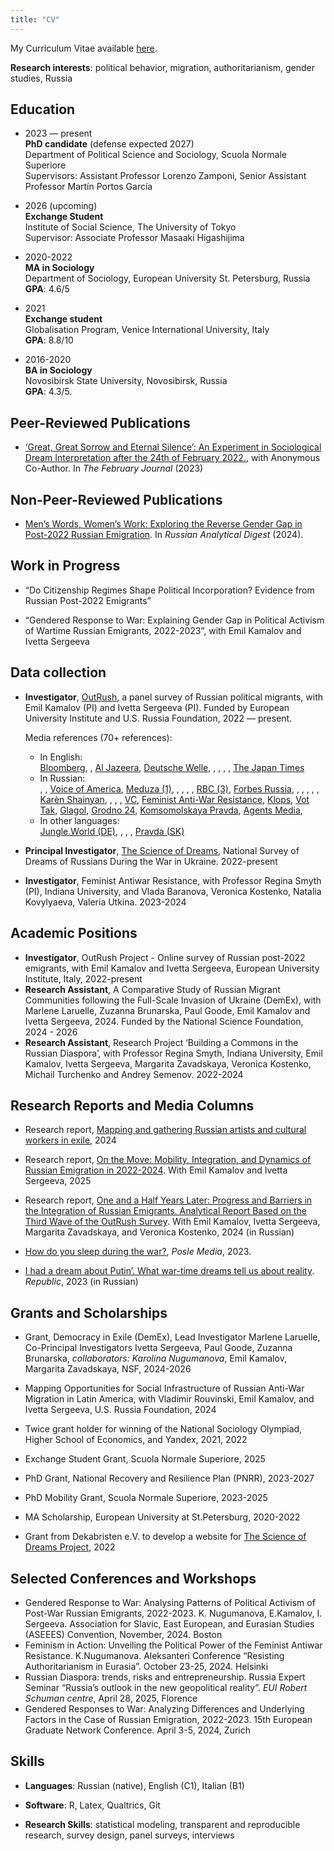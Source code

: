 ```yaml
---
title: "CV"
---
```


<!-- --- -->

<!-- title: "CV" -->

<!-- output: -->

<!--   pdf_document: -->

<!--     latex_engine: xelatex -->

<!--     keep_tex: true -->

<!--   html_document: -->

<!--     df_print: paged -->

<!-- header-includes: -->

<!-- - \usepackage{fontspec} -->

<!-- - \usepackage{polyglossia} -->

<!-- - \setmainlanguage{english} -->

<!-- - \setotherlanguage{russian} -->

<!-- - \usepackage{enumitem} -->

<!-- - \setlist{nolistsep} -->

<!-- - \usepackage{sectsty} -->

<!-- - \sectionfont{\centering} -->

<!-- - \usepackage[margin=1in]{geometry} -->

<!-- - \usepackage{multicol} -->

<!-- urlcolor: blue -->

<!-- --- -->

<!-- This css code to control size of the page title. Here it is 0 to make it invisible -->

```{=html}
<style>
.title {
  font-size: 0px;
}
</style>
```
My Curriculum Vitae available [here](https://drive.google.com/open?id=1sia680YPK_Va4iN1uqwWC7o70kRgecEL&usp=drive_fs).


<!-- **Date of birth**: 25.10.1988\ -->

<!-- **Email**: [emil.kamalov\@eui.eu](mailto:emil.kamalov@eui.eu){.email}, [em.kamalov\@gmail.com](mailto:em.kamalov@gmail.com){.email}\ -->

<!-- **Phone**: +39-351-926-99-08\ -->

<!-- **Webpage**: [www.emilkamalov.com](https://emilkamalov.com/) -->

**Research interests**: political behavior, migration, authoritarianism, gender studies, Russia

<!-- <br>   -->

\vspace{1mm} \hrule

<!-- \vspace{1mm}  -->

## Education

-   2023 --- present\
    **PhD candidate** (defense expected 2027)\
    Department of Political Science and Sociology, Scuola Normale Superiore\
    Supervisors: Assistant Professor Lorenzo Zamponi, Senior Assistant Professor Martín Portos García

-   2026 (upcoming)\
    **Exchange Student**\
    Institute of Social Science, The University of Tokyo\
    Supervisor: Associate Professor Masaaki Higashijima

-   2020-2022\
    **MA in Sociology**\
    Department of Sociology, European University St. Petersburg, Russia\
    **GPA**: 4.6/5

-   2021\
    **Exchange student**\
    Globalisation Program, Venice International University, Italy\
    **GPA**: 8.8/10<!-- 2010-2013\ -->

<!-- **PhD-student**\ -->

<!-- Elabuga Institute of Kazan Federal University. -->

-   2016-2020\
    **BA in Sociology**\
    Novosibirsk State University, Novosibirsk, Russia\
    **GPA**: 4.3/5.

<!-- -   2004-2007\ -->

<!--     **Diploma with distinction in specialized secondary education, Qualification: accountant**\ -->

<!--     Kama State Engineering and Economics Academy.\ -->

<!--     **GPA**: 4.8/5. -->

<!-- <br>   -->

<!-- \vspace{1mm} -->

<!-- \hrule -->

<!-- \vspace{1mm}  -->

## Peer-Reviewed Publications

-   [‘Great, Great Sorrow and Eternal Silence’: An Experiment in Sociological Dream Interpretation after the 24th of February 2022.](https://thefebruaryjournal.org/index.php/tfj/article/view/67), with Anonymous Co-Author. In *The February Journal* (2023)

## Non-Peer-Reviewed Publications

-   [Men’s Words, Women’s Work: Exploring the Reverse Gender Gap in Post-2022 Russian Emigration](https://www.research-collection.ethz.ch/handle/20.500.11850/692533). In *Russian Analytical Digest* (2024).

<!-- <br>   -->

<!-- \vspace{1mm} -->

<!-- \hrule -->

<!-- ## Revise & Resubmit -->


<!-- -   "Feminism in Action: Unveiling the Political Power of the Feminist Anti-war Resistance", (R&R at *Communist and Post-Communist Studies*) -->

<!-- <br>   -->

<!-- \vspace{1mm} -->

<!-- \hrule -->

<!-- \vspace{1mm} -->


## Work in Progress

-   "Do Citizenship Regimes Shape Political Incorporation? Evidence from Russian Post-2022 Emigrants"

-   "Gendered Response to War: Explaining Gender Gap in Political Activism of Wartime Russian Emigrants, 2022-2023", with Emil Kamalov and Ivetta Sergeeva

## Data collection

-   **Investigator**, [OutRush](https://outrush.io/eng), a panel survey of Russian political migrants, with Emil Kamalov (PI) and Ivetta Sergeeva (PI). Funded by European University Institute and U.S. Russia Foundation, 2022 --- present.

    Media references (70+ references):

    -   In English:\
        [Bloomberg](https://www.bloomberg.com/news/articles/2024-05-02/russians-who-fled-war-return-in-boost-for-putin-s-war-economy), \href{https://www.ft.com/content/5e6bcce9-7bda-4b29-b1b7-f7df6e879fd9}{Financial Times}, [Al Jazeera](https://www.aljazeera.com/news/2024/1/22/russian-exiles-unlikely-to-return), [Deutsche Welle](https://www.dw.com/en/russia-why-people-are-returning-despite-the-war-in-ukraine/a-67022321), \href{https://www.cnbc.com/2022/11/25/georgia-armenia-turkey-economies-boom-with-russian-wealth-migration.html}{CNBC}, \href{https://fortune.com/europe/2022/08/20/russia-brain-drain-young-russians-leaving-after-ukraine-war-putin/}{Fortune}, \href{https://www.themoscowtimes.com/2023/10/25/15-of-russians-who-fled-war-mobilization-have-returned-survey-a82885}{The Moscow Times (1)}, \href{https://www.moscowtimes.ru/2023/01/19/sotsialnii-portret-novoi-volni-rossiiskih-emigrantov-a31239}{The Moscow Times (2)}, [The Japan Times](https://www.japantimes.co.jp/news/2024/05/02/world/politics/russians-putin-war-economy/)
    -   In Russian:\
        \href{https://www.bbc.com/russian/features-65686712}{BBC}, \href{https://www.dw.com/ru/sdelka-s-sovestu-pokinuvsie-rossiu-i-potom-vernuvsiesa-o-svoem-opyte/a-66896905}{Deutsche Welle}, [Voice of America](https://www.instagram.com/p/Cy1WVu2LbYT/), [Meduza (1)](https://meduza.io/episodes/2023/07/10/chinovniki-uveryayut-mnogie-uehavshie-ot-voyny-rossiyane-mechtayut-vernutsya-obratno-a-kak-na-samom-dele-rasskazyvaet-sotsiolog-nika-kostenko), \href{https://meduza.io/feature/2022/12/23/uehavshie-rossiyane-stali-bednee-no-zato-teper-bolshe-doveryayut-lyudyam-i-veryat-v-buduschee}{Meduza (2)}, \href{https://meduza.io/feature/2022/07/31/chem-nyneshnyaya-volna-emigratsii-otlichaetsya-ot-drugih-predstaviteli-kakih-professiy-uehali-sobirayutsya-li-migranty-vernutsya}{Meduza (3)}, \href{https://www.rbc.ru/spb_sz/29/01/2023/63ce99cc9a794787b4a2e9de}{RBC (1)}, \href{https://www.rbc.ru/politics/25/10/2023/6538b8739a7947719d23fd1e}{RBC (2)}, [RBC (3)](https://www.youtube.com/watch?v=7NsNp4MoUJw&ab_channel=%D0%A0%D0%91%D0%9A%D0%98%D0%BD%D0%B2%D0%B5%D1%81%D1%82%D0%B8%D1%86%D0%B8%D0%B8), [Forbes Russia](https://t.me/forbesglobalrus/3396), \href{https://www.youtube.com/watch?v=Bvcfj9a9XH8&t=4028s}{Zhivoy Gvozd}, \href{https://istories.media/news/2023/10/25/v-rossiyu-mogli-vernutsya-bolee-15-uekhavshikh-posle-nachala-voini-schitayut-issledovateli/}{Important Stories}, \href{https://open.spotify.com/episode/3n2gfxhNFRaSmrK8BFzE5U}{Rasstriga.doc}, \href{https://paperpaper.ru/kto-svyazyvaet-svoe-budushee-s-rossiej-b/}{Paper (1)}, \href{https://paperpaper.ru/emigranty-2022-go-ne-planiruyut-vozvrashat/}{Paper (2)}, [Karèn Shainyan](https://youtu.be/VzaFzSVtDtA), \href{https://rtvi.com/news/ft-bolee-15-rossijskih-emigrantov-vremenno-ili-nadolgo-vernulis-v-rossiyu/}{RTVI}, \href{https://novayagazeta-ru.cdn.ampproject.org/c/s/novayagazeta.ru/amp/articles/2022/12/27/strana-ubytiia}{Novaya Gazeta}, \href{https://www.severreal.org/a/rabotaem-do-pervogo-donosa-chto-budet-s-naukoy-i-vysshim-obrazovaniem-/32127897.html}{Sever Real}, [VC](https://vc.ru/money/575523-den-313-kolichestvo-nevyezdnyh-iz-za-dolgov-rossiyan-k-novomu-godu-stalo-rekordnym-za-15-let), [Feminist Anti-War Resistance](https://syg.ma/@feminist-anti-war-resistance/uiekhavshiie-rossiianie-bolieie-fieministski-nastroieny-sotsiologhi-iz-proiekta-outrush-o-novoi-volnie-rossiiskoi-emighratsii), [Klops](https://klops.ru/other/2023-10-25/282009-15-relokantov-pokinuvshih-rossiyu-posle-nachala-svo-vernulis-domoy-issledovateli), [Vot Tak](https://vot-tak.tv/novosti/27-10-2023-demograf-dopustil), [Glagol](https://glagol.press/uchjonye-soobshhili-o-vozvrashhenii-v-rossiju-relokantov), [Grodno 24](https://grodno24.com/2023/10/uehavshie-iz-strany-posle-nachala-svo-rossiyane-massovo-vozvrashhayutsya-na-rodinu.html), [Komsomolskaya Pravda](https://www.kp.ru/daily/27573/4842340/), [Agents Media](https://www.agents.media/demograf-rasskazal-o-vozvrashhenii-v-rossiyu-do-poloviny-uehavshih-iz-rossii-v-2022-godu/),
    -   In other languages:\
        [Jungle.World (DE)](https://jungle.world/artikel/2023/03/die-kompetenten-werden-durch-die-loyalen-ersetzt), \href{https://www.information.dk/udland/2023/02/stoerste-brain-drain-30-aar-ressourcestaerke-russere-antonina-startet-nyt-liv-udlandet}{Information (DA)}, \href{https://www.cdt.ch/news/erano-scappati-dalla-guerra-ora-stanno-tornando-a-casa-331807}{Corriere Del Ticino (ES)}, \href{https://www.ceskenoviny.cz/zpravy/rusove-kteri-po-unoru-odjeli-z-vlasti-zacali-podle-pruzkumu-vice-verit-lidem/2302793}{Ceske Noviny (CS)}, [Pravda (SK)](https://spravy.pravda.sk/svet/clanok/651763-rusi-ktori-po-februari-odisli-z-vlasti-zacali-podla-prieskumu-viac-verit-ludom/)

-   **Principal Investigator**, [The Science of Dreams](https://readymag.website/u94255285/wardreams/2/), National Survey of Dreams of Russians During the War in Ukraine. 2022-present

-   **Investigator**, Feminist Antiwar Resistance, with Professor Regina Smyth (PI), Indiana University, and Vlada Baranova, Veronica Kostenko, Natalia Kovylyaeva, Valeria Utkina. 2023-2024

## Academic Positions

-   **Investigator**, OutRush Project - Online survey of Russian post-2022 emigrants, with Emil Kamalov and Ivetta Sergeeva, European University Institute, Italy, 2022-present
-   **Research Assistant**, A Comparative Study of Russian Migrant Communities following the Full-Scale Invasion of Ukraine (DemEx), with Marlene Laruelle, Zuzanna Brunarska, Paul Goode, Emil Kamalov and Ivetta Sergeeva, 2024. Funded by the National Science Foundation, 2024 - 2026
-   **Research Assistant**, Research Project 'Building a Commons in the Russian Diaspora', with Professor Regina Smyth, Indiana University, Emil Kamalov, Ivetta Sergeeva, Margarita Zavadskaya, Veronica Kostenko, Michail Turchenko and Andrey Semenov. 2022-2024

<!-- <br>   -->

<!-- \vspace{1mm} -->

<!-- \hrule -->

## Research Reports and Media Columns

-   Research report, [Mapping and gathering Russian artists and cultural workers in exile](https://outrush.io/report_artists_2024), 2024

-   Research report, [On the Move: Mobility, Integration, and Dynamics of Russian Emigration in 2022-2024](https://outrush.io/report_march_2025_eng). With Emil Kamalov and Ivetta Sergeeva, 2025

-   Research report, [One and a Half Years Later: Progress and Barriers in the Integration of Russian Emigrants. Analytical Report Based on the Third Wave of the OutRush Survey](https://outrush.io/report_january_2024). With Emil Kamalov, Ivetta Sergeeva, Margarita Zavadskaya, and Veronica Kostenko, 2024 (in Russian)

-   [How do you sleep during the war?](https://posle.media/language/en/how-do-you-sleep-during-the-war/), *Posle Media*, 2023.

-   [I had a dream about Putin'. What war-time dreams tell us about reality](https://republic.ru/posts/107912). *Republic*, 2023 (in Russian)

<!-- <br>   -->

<!-- \vspace{1mm} -->

<!-- \hrule -->

<!-- <br>   -->

<!-- \vspace{1mm} -->

<!-- \hrule -->

<!-- <br>   -->

<!-- \vspace{1mm} -->

<!-- \hrule -->

<!-- \vspace{1mm} -->

<!-- ## Work In Progress -->

<!-- <br>   -->

<!-- \vspace{1mm} -->

<!-- \hrule -->

<!-- ## Teaching Experience -->

<!-- -   Instructor, Intermediate Quantitative Methods in Social Sciences (Master's level), European University in Saint Petersburg, Russia, 2021 -->

<!-- -   Instructor, [Research Seminar: Quantitative Methods in Political Research](https://spb.hse.ru/en/ma/pm/courses/375308895.html) (Master's level), Higher School of Economics, Russia, 2021 -->

<!-- -   Instructor, [Methodology of Contemporary Asian Studies](https://spb.hse.ru/en/ma/econasia/courses/375309025.html) (Master's level), Higher School of Economics, Russia, 2020-2021 -->

<!-- -   Instructor, [Introduction to Statistics with R](https://pandan.eusp.org/lecturerslist) (Master's level), Yandex & European University in Saint Petersburg, 2020 -->

<!-- -   Instructor, R-Crash Course (Master's level), European University in Saint Petersburg, Russia, 2020 -->

<!-- -   Instructor, [Methodology for Sociopolitical Research in East Asia](https://spb.hse.ru/en/ma/econasia/courses/298723267.html), Higher School of Economics, Russia, 2019-2020 -->

<!-- | **Course**                                                                                                        | **University**                                                                   | **Level** | **Year**  | -->

<!-- |----------------------|------------------|-----------------|-----------------| -->

<!-- | Intermediate Quantitative Methods in Social Sciences                                                              | [European University in Saint Petersburg](https://eusp.org/en/sociology), Russia | Masters   | 2021      | -->

<!-- | [Research Seminar Quantitative Methods in Political Research](https://spb.hse.ru/en/ma/pm/courses/375308895.html) | [Higher School of Economics](https://spb.hse.ru/en/ma/pm), Russia                | Masters   | 2021      | -->

<!-- | [Methodology of Contemporary Asian Studies](https://spb.hse.ru/en/ma/econasia/courses/375309025.html)             | [Higher School of Economics](https://spb.hse.ru/en/ma/econasia), Russia          | Masters   | 2020-2021 | -->

<!-- | [Introduction to Statistics with R](https://pandan.eusp.org/lecturerslist)                                        | [Yandex & European University in Saint Petersburg](https://pandan.eusp.org/)     | Masters   | 2020      | -->

<!-- | R-crash course                                                                                                    | [European University in Saint Petersburg](https://eusp.org/en/sociology)         | Masters   | 2020      | -->

<!-- | [Methodology for Sociopolitical Research in East Asia](https://spb.hse.ru/en/ma/econasia/courses/298723267.html)  | [Higher School of Economics](https://spb.hse.ru/en/ma/econasia), Russia          | Masters   | 2019-2020 | -->

<!-- \vspace{1mm} -->

<!-- \hrule -->

<!-- \vspace{1mm} -->

## Grants and Scholarships

-   Grant, Democracy in Exile (DemEx), Lead Investigator Marlene Laruelle, Co-Principal Investigators Ivetta Sergeeva, Paul Goode, Zuzanna Brunarska, *collaborators: Karolina Nugumanova*, Emil Kamalov, Margarita Zavadskaya, NSF, 2024-2026

-   Mapping Opportunities for Social Infrastructure of Russian Anti-War Migration in Latin America, with Vladimir Rouvinski, Emil Kamalov, and Ivetta Sergeeva, U.S. Russia Foundation, 2024

-   Twice grant holder for winning of the National Sociology Olympiad, Higher School of Economics, and Yandex, 2021, 2022

-   Exchange Student Grant, Scuola Normale Superiore, 2025

-   PhD Grant, National Recovery and Resilience Plan (PNRR), 2023-2027

-   PhD Mobility Grant, Scuola Normale Superiore, 2023-2025

-   MA Scholarship, European University at St.Petersburg, 2020-2022

-   Grant from Dekabristen e.V. to develop a website for [The Science of Dreams Project](https://readymag.website/u94255285/wardreams/2/), 2022

<!-- <br>   -->

<!-- \vspace{1mm} -->

<!-- \hrule  -->

<!-- \vspace{1mm} -->

## Selected Conferences and Workshops

-   Gendered Response to War: Analysing Patterns of Political Activism of Post-War Russian Emigrants, 2022-2023. K. Nugumanova, E.Kamalov, I. Sergeeva. Association for Slavic, East European, and Eurasian Studies (ASEEES) Convention, November, 2024. Boston
-   Feminism in Action: Unveiling the Political Power of the Feminist Antiwar Resistance. K.Nugumanova. Aleksanteri Conference “Resisting Authoritarianism in Eurasia”. October 23-25, 2024. Helsinki
-   Russian Diaspora: trends, risks and entrepreneurship. Russia Expert Seminar "Russia's outlook in the new geopolitical reality". *EUI Robert Schuman centre*, April 28, 2025, Florence
-   Gendered Responses to War: Analyzing Differences and Underlying Factors in the Case of Russian Emigration, 2022-2023. 15th European Graduate Network Conference. April 3-5, 2024, Zurich

<!-- <br>   -->

<!-- \vspace{1mm} -->

<!-- \hrule -->

<!-- \vspace{1mm} -->

<!-- ## Additional Training -->

<!-- -   Ethics in Human Subjects Research, CITI, 2022 -->

<!-- -   Global Corruption Workshop, Boris Nemtsov Foundation for Freedom, January 2022 -->

<!-- -   Exchange student in Jyvaskyla University, Finland, September-December 2018 -->

<!-- -   Bayesian Statistical Analyses for Social Scientists, LCSR Summer School, August 2018  -->

<!-- -   Summer School on Migration organized by Russian Red Cross, June 2018 -->

<!-- <br>   -->

<!-- \hrule -->

<!-- ## Interviews and Comments for Media -->

<!-- -   [The Russians returning home from self-imposed exile](https://www.ft.com/content/5e6bcce9-7bda-4b29-b1b7-f7df6e879fd9), *Financial Times* (English), 2023 -->

<!-- -   [Why are relocating individuals returning home?](https://echofm.online/programs/utrennij-razvorot/fragment-utrennego-razvorota-166), *Zhivoy Gvozd*, video blog (Russian), 2023 -->

<!-- -   [New Russian Emigration: Who, Where, and Why People are Leaving Russia Today](https://open.spotify.com/episode/3n2gfxhNFRaSmrK8BFzE5U). *Yura, we've found out everything*, podcast (Russian), 2023 -->

<!-- -   [Emigrants of 2022 do not plan to return to Russia. How has their life changed in six months? Results of a large-scale study](https://paperpaper.ru/emigranty-2022-go-ne-planiruyut-vozvrashat/). *Paper* (Russian), 2023 -->

<!-- -   [Det største brain drain i 30 år: Ressourcestærke russere som Antonina har startet et nyt liv i udlandet](https://www.information.dk/udland/2023/02/stoerste-brain-drain-30-aar-ressourcestaerke-russere-antonina-startet-nyt-liv-udlandet). *Information* (Danish), 2023 -->

<!-- -   [More than 20 million Russians have faced intimate partner violence](https://www.mosfm.com/audios/151399). *Moscow FM*, radio (Russian), 2023 -->

<!-- -   [Young scholars in our professional team: interview for university page](https://spb.hse.ru/en/ma/econasia/news/382861781.html). *Higher School of Economics* (English), 2020 -->

<!-- <br>   -->

<!-- \vspace{1mm} -->

<!-- \hrule -->

<!-- \vspace{1mm} -->

## Skills

-   **Languages**: Russian (native), English (C1), Italian (B1)

-   **Software**: R, Latex, Qualtrics, Git

-   **Research Skills**: statistical modeling, transparent and reproducible research, survey design, panel surveys, interviews
